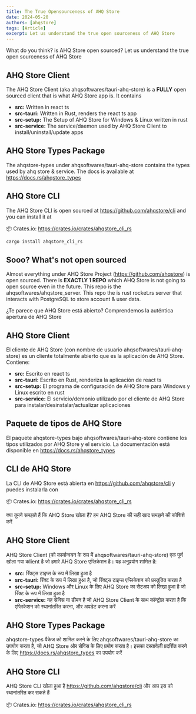 ```yaml
---
title: The True Opensourceness of AHQ Store
date: 2024-05-20
authors: [ahqstore]
tags: [Article]
excerpt: Let us understand the true open sourceness of AHQ Store
---
```



<Tabs>

<TabItem label="English">

What do you think? is AHQ Store open sourced? Let us understand the true open sourceness of AHQ Store

## AHQ Store Client

The AHQ Store Client (aka ahqsoftwares/tauri-ahq-store) is a **FULLY** open sourced client that is what AHQ Store app is. It contains

- **src:** Written in react ts
- **src-tauri:** Written in Rust, renders the react ts app
- **src-setup:** The Setup of AHQ Store for Windows & Linux written in rust
- **src-service:** The service/daemon used by AHQ Store Client to install/uninstall/update apps

## AHQ Store Types Package

The ahqstore-types under ahqsoftwares/tauri-ahq-store contains the types used by ahq store & service. The docs is available at https://docs.rs/ahqstore_types

## AHQ Store CLI

The AHQ Store CLI is open sourced at https://github.com/ahqstore/cli and you can install it at

📦 Crates.io: https://crates.io/crates/ahqstore_cli_rs

```sh
cargo install ahqstore_cli_rs
```

## Sooo? What's not open sourced

Almost everything under AHQ Store Project (https://github.com/ahqstore) is open sourced. There is **EXACTLY 1 REPO** which AHQ Store is not going to open source even in the future. This repo is the ahqsoftwares/ahqstore_server. This repo the is rust rocket.rs server that interacts with PostgreSQL to store account & user data.

</TabItem>

<TabItem label="Español">

¿Te parece que AHQ Store está abierto? Comprendemos la auténtica apertura de AHQ Store

## AHQ Store Client

El cliente de AHQ Store (con nombre de usuario ahqsoftwares/tauri-ahq-store) es un cliente totalmente abierto que es la aplicación de AHQ Store. Contiene:

- **src:** Escrito en react ts
- **src-tauri:** Escrito en Rust, renderiza la aplicación de react ts
- **src-setup:** El programa de configuración de AHQ Store para Windows y Linux escrito en rust
- **src-service:** El servicio/demonio utilizado por el cliente de AHQ Store para instalar/desinstalar/actualizar aplicaciones

## Paquete de tipos de AHQ Store

El paquete ahqstore-types bajo ahqsoftwares/tauri-ahq-store contiene los tipos utilizados por AHQ Store y el servicio. La documentación está disponible en https://docs.rs/ahqstore_types

## CLI de AHQ Store

La CLI de AHQ Store está abierta en https://github.com/ahqstore/cli y puedes instalarla con

📦 Crates.io: https://crates.io/crates/ahqstore_cli_rs

</TabItem>

<TabItem label="हिंदी">

क्या तुमने समझते हैं कि AHQ Store खोला हैं? हम AHQ Store की सही खाद समझने की कोशिशे करें

## AHQ Store Client

AHQ Store Client (को कार्यान्वयन के रूप में ahqsoftwares/tauri-ahq-store) एक पूर्ण खोला गया कlient है जो हमारे AHQ Store एप्लिकेशन है। यह अनुप्रयोग शामिल है:

- **src:** रिॅक्ट्स टाइप्स के रूप में लिखा हुआ है
- **src-tauri:** रिॅक्ट के रूप में लिखा हुआ है, जो रिॅक्ट्स टाइप्स एप्लिकेशन को प्रस्तुतित करता है
- **src-setup:** Windows और Linux के लिए AHQ Store का सेटअप को लिखा हुआ है जो रिॅक्ट के रूप में लिखा हुआ है
- **src-service:** यह सेविस या डीमन है जो AHQ Store Client के साथ कॉन्ट्रोल करता है कि एप्लिकेशन को स्थानांतरित करना, और अपडेट करना करें

## AHQ Store Types Package

ahqstore-types पैकेज को शामिल करने के लिए ahqsoftwares/tauri-ahq-store का उपयोग करता है, जो AHQ Store और सेविस के लिए प्रयोग करता है। इसका दस्तावेज़ी प्रदर्शित करने के लिए https://docs.rs/ahqstore_types का उपयोग करें

## AHQ Store CLI

AHQ Store CLI खोला हुआ है https://github.com/ahqstore/cli और आप इस को स्थानांतरित कर सकते हैं

📦 Crates.io: https://crates.io/crates/ahqstore_cli_rs

</TabItem>

</Tabs>
